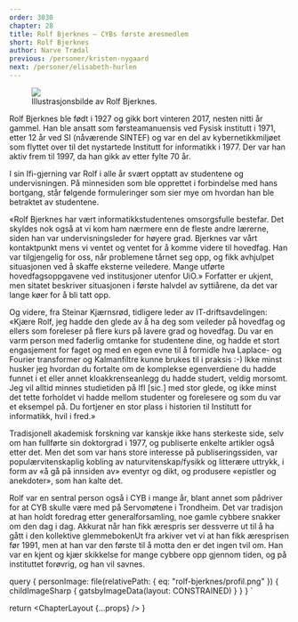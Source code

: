 ```yaml
---
order: 3030
chapter: 28
title: Rolf Bjerknes — CYBs første æresmedlem
short: Rolf Bjerknes
author: Narve Trædal
previous: /personer/kristen-nygaard
next: /personer/elisabeth-hurlen
---
```



<Figure position="end">
  <Image src={props.data.personImage}/>
  <Figcaption>Illustrasjonsbilde av Rolf Bjerknes.</Figcaption>
</Figure>

Rolf Bjerknes ble født i 1927 og gikk bort vinteren 2017, nesten nitti år gammel. Han ble ansatt som
førsteamanuensis ved Fysisk institutt i 1971, etter 12 år ved SI (nåværende SINTEF) og var en del av
kybernetikkmiljøet som flyttet over til det nystartede Institutt for informatikk i 1977. Der var han
aktiv frem til 1997, da han gikk av etter fylte 70 år.

I sin Ifi-gjerning var Rolf i alle år svært opptatt av studentene og undervisningen. På minnesiden som
ble opprettet i forbindelse med hans bortgang, står følgende formuleringer som sier mye om hvordan han
ble betraktet av studentene.

«Rolf Bjerknes har vært informatikkstudentenes omsorgsfulle bestefar. Det skyldes nok også at vi kom ham
nærmere enn de fleste andre lærerne, siden han var undervisningsleder for høyere grad. Bjerknes var vårt
kontaktpunkt mens vi ventet og ventet for å komme videre til hovedfag. Han var tilgjengelig for oss, når
problemene tårnet seg opp, og fikk avhjulpet situasjonen ved å skaffe eksterne veiledere. Mange utførte
hovedfagsoppgavene ved institusjoner utenfor UiO.» Forfatter er ukjent, men sitatet beskriver situasjonen
i første halvdel av syttiårene, da det var lange køer for å bli tatt opp.

Og videre, fra Steinar Kjærnsrød, tidligere leder av IT-driftsavdelingen: «Kjære Rolf, jeg hadde den glede
av å ha deg som veileder på hovedfag og ellers som foreleser på flere kurs på lavere grad og hovedfag. Du
var en varm person med faderlig omtanke for studentene dine, og hadde et stort engasjement for faget og med
en egen evne til å formidle hva Laplace- og Fourier transformer og Kalmanfiltre kunne brukes til i praksis :-)
Ikke minst husker jeg hvordan du fortalte om de komplekse egenverdiene du hadde funnet i et eller annet
kloakkrenseanlegg du hadde studert, veldig morsomt. Jeg vil alltid minnes studietiden på IfI [sic.] med stor
glede, og ikke minst det tette forholdet vi hadde mellom studenter og forelesere og som du var et eksempel på.
Du fortjener en stor plass i historien til Institutt for informatikk, hvil i fred.»

Tradisjonell akademisk forskning var kanskje ikke hans sterkeste side, selv om han fullførte sin doktorgrad i
1977, og publiserte enkelte artikler også etter det. Men det som var hans store interesse på publiseringssiden,
var populærvitenskaplig kobling av naturvitenskap/<wbr />fysikk og litterære uttrykk, i form av «å gå på
innsiden av» eventyr og dikt, og produsere «epistler og anekdoter», som han kalte det.

<p>
  Rolf var en sentral person også i CYB i mange år, blant annet som pådriver for at CYB skulle være med på
  Servomøtene i Trondheim. Det var tradisjon at han holdt foredrag etter generalforsamling, noe gamle cybbere
  snakker om den dag i dag. Akkurat når han fikk ærespris ser dessverre ut til å ha gått i den kollektive
  glemmeboken<Footnote>Ut fra arkiver vet vi at han fikk æresprisen før 1991</Footnote>, men at han var den første til å
  motta den er det ingen tvil om. Han var en kjent og kjær
  skikkelse for mange cybbere opp gjennom tiden, og på instituttet forøvrig, og han vil savnes.
</p>

  query {
    personImage: file(relativePath: { eq: "rolf-bjerknes/profil.png" }) {
      childImageSharp {
        gatsbyImageData(layout: CONSTRAINED)
      }
    }
  }
`

  return <ChapterLayout {...props} />
}
